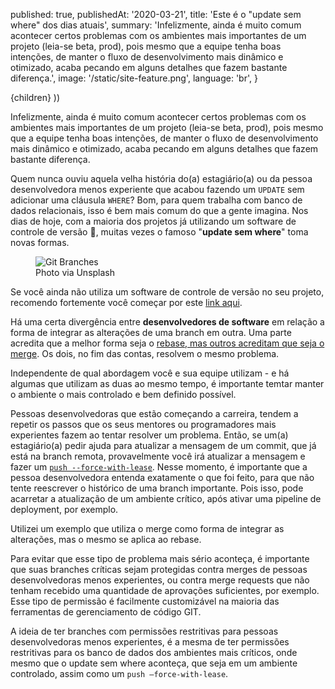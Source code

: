 
  published: true,
  publishedAt: '2020-03-21',
  title: 'Este é o "update sem where" dos dias atuais',
  summary: 'Infelizmente, ainda é muito comum acontecer certos problemas com os ambientes mais importantes de um projeto (leia-se beta, prod), pois mesmo que a equipe tenha boas intenções, de manter o fluxo de desenvolvimento mais dinâmico e otimizado, acaba pecando em alguns detalhes que fazem bastante diferença.',
  image: '/static/site-feature.png',
  language: 'br',
}

  <BlogPost language={meta.language} path={router.pathname} meta={meta}>
    {children}
  </BlogPost>
))

Infelizmente, ainda é muito comum acontecer certos problemas com os ambientes mais importantes de um projeto (leia-se beta, prod), pois mesmo que a equipe tenha boas intenções, de manter o fluxo de desenvolvimento mais dinâmico e otimizado, acaba pecando em alguns detalhes que fazem bastante diferença.

Quem nunca ouviu aquela velha história do(a) estagiário(a) ou da pessoa desenvolvedora menos experiente que acabou fazendo um `UPDATE` sem adicionar uma cláusula `WHERE`? Bom, para quem trabalha com banco de dados relacionais, isso é bem mais comum do que a gente imagina. Nos dias de hoje, com a maioria dos projetos já utilizando um software de controle de versão 🙏, muitas vezes o famoso "**update sem where**" toma novas formas. 

<figure>
  <img src="https://images.unsplash.com/photo-1521675333836-36e707ac1d20?ixlib=rb-1.2.1&w=1000&q=85&fm=jpg&crop=entropy&cs=srgb" alt="Git Branches" />
  <figcaption>Photo via Unsplash</figcaption>
</figure>

Se você ainda não utiliza um software de controle de versão no seu projeto, recomendo fortemente você começar por este [link aqui](https://git-scm.com/book/pt-br/v2).

Há uma certa divergência entre **desenvolvedores de software** em relação a forma de integrar as alterações de uma branch em outra. Uma parte acredita que a melhor forma seja o [rebase, mas outros acreditam que seja o merge](https://www.atlassian.com/git/tutorials/merging-vs-rebasing). Os dois, no fim das contas, resolvem o mesmo problema. 

Independente de qual abordagem você e sua equipe utilizam - e há algumas que utilizam as duas ao mesmo tempo, é importante temtar manter o ambiente o mais controlado e bem definido possível. 

Pessoas desenvolvedoras que estão começando a carreira, tendem a repetir os passos que os seus mentores ou programadores mais experientes fazem ao tentar resolver um problema. Então, se um(a) estagiário(a) pedir ajuda para atualizar a mensagem de um commit, que já está na branch remota, provavelmente você irá atualizar a mensagem e fazer um [`push --force-with-lease`](https://alisonmonteiro.com.br/posts/reminder-force-with-lease). Nesse momento, é importante que a pessoa desenvolvedora entenda exatamente o que foi feito, para que não tente reescrever o histórico de uma branch importante. Pois isso, pode acarretar a atualização de um ambiente crítico, após ativar uma pipeline de deployment, por exemplo.

Utilizei um exemplo que utiliza o merge como forma de integrar as alterações, mas o mesmo se aplica ao rebase.

Para evitar que esse tipo de problema mais sério aconteça, é importante que suas branches críticas sejam protegidas contra merges de pessoas desenvolvedoras menos experientes, ou contra merge requests que não tenham recebido uma quantidade de aprovações suficientes, por exemplo. Esse tipo de permissão é facilmente customizável na maioria das ferramentas de gerenciamento de código GIT.

A ideia de ter branches com permissões restritivas para pessoas desenvolvedoras menos experientes, é a mesma de ter permissões restritivas para os banco de dados dos ambientes mais críticos, onde mesmo que o update sem where aconteça, que seja em um ambiente controlado, assim como um `push —force-with-lease`.
